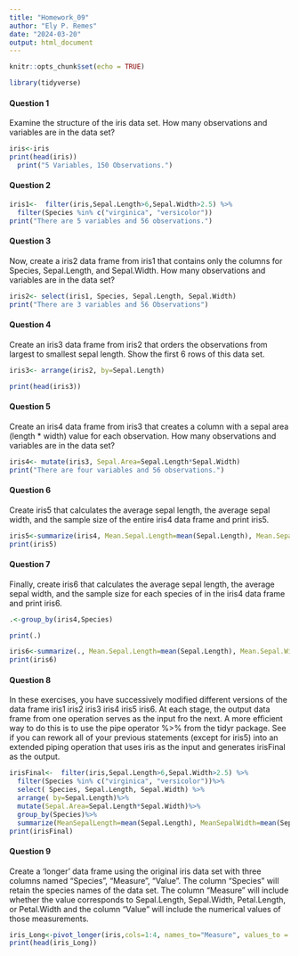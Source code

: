 ```yaml
---
title: "Homework_09"
author: "Ely P. Remes"
date: "2024-03-20"
output: html_document
---
```


```r
knitr::opts_chunk$set(echo = TRUE)
```

```r
library(tidyverse)
```

#### Question 1
Examine the structure of the iris data set. How many observations and variables are in the data set?
```r
iris<-iris
print(head(iris))
  print("5 Variables, 150 Observations.")
```

#### Question 2
```r
iris1<-  filter(iris,Sepal.Length>6,Sepal.Width>2.5) %>%
  filter(Species %in% c("virginica", "versicolor"))
print("There are 5 variables and 56 observations.") 
```

#### Question 3
 Now, create a iris2 data frame from iris1 that contains only the columns for Species, Sepal.Length, and Sepal.Width. How many observations and variables are in the data set?
```r
iris2<- select(iris1, Species, Sepal.Length, Sepal.Width)
print("There are 3 variables and 56 Observations") 
```

#### Question 4
 Create an iris3 data frame from iris2 that orders the observations from largest to smallest sepal length. Show the first 6 rows of this data set.
```r
iris3<- arrange(iris2, by=Sepal.Length)

print(head(iris3))
```

#### Question 5
Create an iris4 data frame from iris3 that creates a column with a sepal area (length * width) value for each observation. How many observations and variables are in the data set?
```r
iris4<- mutate(iris3, Sepal.Area=Sepal.Length*Sepal.Width)
print("There are four variables and 56 observations.")
```

#### Question 6
Create iris5 that calculates the average sepal length, the average sepal width, and the sample size of the entire iris4 data frame and print iris5.
```r
iris5<-summarize(iris4, Mean.Sepal.Length=mean(Sepal.Length), Mean.Sepal.Width=mean(Sepal.Width), Sample.Size=n())
print(iris5)
```

#### Question 7
Finally, create iris6 that calculates the average sepal length, the average sepal width, and the sample size for each species of in the iris4 data frame and print iris6.
```r
.<-group_by(iris4,Species)

print(.)

iris6<-summarize(., Mean.Sepal.Length=mean(Sepal.Length), Mean.Sepal.Width=mean(Sepal.Width), Sample.Size=n())
print(iris6)
```

#### Question 8
In these exercises, you have successively modified different versions of the data frame iris1 iris2 iris3 iris4 iris5 iris6. At each stage, the output data frame from one operation serves as the input fro the next. A more efficient way to do this is to use the pipe operator %>% from the tidyr package. See if you can rework all of your previous statements (except for iris5) into an extended piping operation that uses iris as the input and generates irisFinal as the output.
```r
irisFinal<-  filter(iris,Sepal.Length>6,Sepal.Width>2.5) %>%
  filter(Species %in% c("virginica", "versicolor"))%>%
  select( Species, Sepal.Length, Sepal.Width) %>%
  arrange( by=Sepal.Length)%>%
  mutate(Sepal.Area=Sepal.Length*Sepal.Width)%>%
  group_by(Species)%>%
  summarize(MeanSepalLength=mean(Sepal.Length), MeanSepalWidth=mean(Sepal.Width), SampleSize=n())
print(irisFinal)
```

#### Question 9
Create a ‘longer’ data frame using the original iris data set with three columns named “Species”, “Measure”, “Value”. The column “Species” will retain the species names of the data set. The column “Measure” will include whether the value corresponds to Sepal.Length, Sepal.Width, Petal.Length, or Petal.Width and the column “Value” will include the numerical values of those measurements.

```r
iris_Long<-pivot_longer(iris,cols=1:4, names_to="Measure", values_to = "Values")
print(head(iris_Long))
```